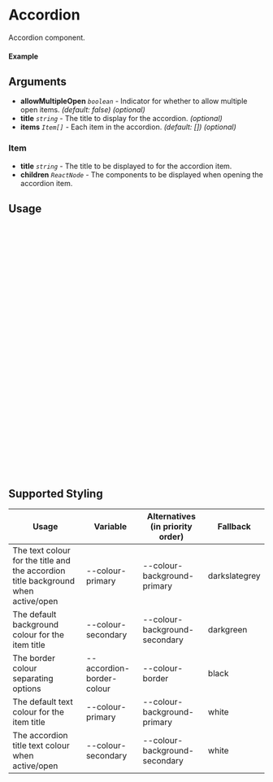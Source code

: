 
<Meta of={Accordion} title="Accordion" />

# Accordion

Accordion component.

#### Example

<Canvas of={Accordion.Default} />

## Arguments

- **allowMultipleOpen** _`boolean`_ - Indicator for whether to allow multiple open items. _(default: false)_ _(optional)_
- **title** _`string`_ - The title to display for the accordion. _(optional)_
- **items** _`Item[]`_ - Each item in the accordion. _(default: \[\])_ _(optional)_

### Item

- **title** _`string`_ - The title to be displayed to for the accordion item.
- **children** _`ReactNode`_ - The components to be displayed when opening the accordion item.

## Usage

```ts
import {Accordion} from "@nick8green/components";

const Example = () => {
  return (
      <Accordion
        items={[
        {
            title: "Item 1",
            children: <div>Content for Item 1</div>,
        },
        {
            title: "Item 2",
            children: <div>Content for Item 2</div>,
        },
        {
            title: "Item 3",
            children: <div>Content for Item 3</div>,
        },
        {
            title: "Item 4",
            children: <div>Content for Item 4</div>,
        },
        {
            title: "Item 5",
            children: <div>Content for Item 5</div>,
        },
        ]}
        title="Accordion Title"
      />
  );
};

export default Example;
```

## Supported Styling

| Usage                                                                             | Variable                  | Alternatives (in priority order) | Fallback      |
|-----------------------------------------------------------------------------------|---------------------------|----------------------------------|---------------|
| The text colour for the title and the accordion title background when active/open | --colour-primary          | --colour-background-primary      | darkslategrey |
| The default background colour for the item title                                  | --colour-secondary        | --colour-background-secondary    | darkgreen     |
| The border colour separating options                                              | --accordion-border-colour | --colour-border                  | black         |
| The default text colour for the item title                                        | --colour-primary          | --colour-background-primary      | white         |
| The accordion title text colour when active/open                                  | --colour-secondary        | --colour-background-secondary    | white         |
